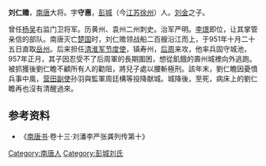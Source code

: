 '''刘仁赡'''{{BD|900年||957年|catIdx=L}}，[[南唐|南唐]]大将。字'''守惠'''，[[彭城|彭城]]（今[[江苏|江苏]][[徐州|徐州]]）人。[[刘金_(唐朝)|刘金]]之子。

曾任[[杨吴|杨吴]]右监门卫将军。历黄州、袁州二州刺史。治军严明。[[李璟|李璟]]即位，让其掌管亲信的部队。南唐灭亡[[马楚|楚国]]时，刘仁赡领战船二百艘沿江而上，于951年十月二十五日直取[[岳州|岳州]]。后来担任[[清淮军节度使|清淮军节度使]]，镇寿州，[[后周|后周]]来攻，他率兵固守城池，957年正月，其子因忍受不了后周軍的長期圍困，想從飢餓的壽州城裡向外逃跑。被抓獲後劉仁瞻不顧所有人的勸阻，將兒子處以腰斬極刑。該年末，劉仁瞻因憂憤兵事中風，[[营田副使|营田副使]]孙羽與監軍周廷構等投降献城。城降後，至死，病床上的劉仁瞻再也沒有清醒過來。
==参考资料==
*《[[南唐书|南唐书]]·卷十三·刘潘李严张龚列传第十》
[[Category:南唐人|Category:南唐人]]
[[Category:彭城刘氏|Category:彭城刘氏]]
